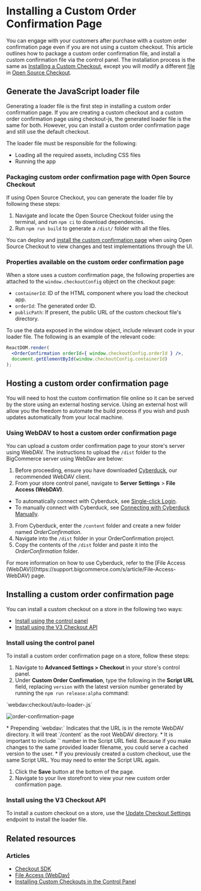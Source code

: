 # Installing a Custom Order Confirmation Page


You can engage with your customers after purchase with a custom order confirmation page even if you are not using a custom checkout. This article outlines how to package a custom order confirmation file, and install a custom confirmation file via the control panel. 
The installation process is the same as [Installing a Custom Checkout](/stencil-docs/customizing-checkout/installing-custom-checkouts), except you will modify a different [file](https://github.com/bigcommerce/checkout-js/blob/master/packages/core/src/app/order/OrderConfirmation.tsx) in [Open Source Checkout](https://github.com/bigcommerce/checkout-js).

## Generate the JavaScript loader file
Generating a loader file is the first step in installing a custom order confirmation page. If you are creating a custom checkout and a custom order confirmation page using checkout-js, the generated loader file is the same for both. However, you can install a custom order confirmation page and still use the default checkout.

The loader file must be responsible for the following:

* Loading all the required assets, including CSS files
* Running the app

### Packaging custom order confirmation page with Open Source Checkout

If using Open Source Checkout, you can generate the loader file by following these steps:

1. Navigate and locate the Open Source Checkout folder using the terminal, and run `npm ci` to download dependencies.
2. Run `npm run build` to generate a `/dist/` folder with all the files.

You can deploy and [install the custom confirmation page](#installing-a-custom-order-confirmation-page) when using Open Source Checkout to view changes and test implementations through the UI.

### Properties available on the custom order confirmation page
When a store uses a custom confirmation page, the following properties are attached to the `window.checkoutConfig` object on the checkout page:

* `containerId`: ID of the HTML component where you load the checkout app.
* `orderId`: The generated order ID.
* `publicPath`: If present, the public URL of the custom checkout file's directory.


To use the data exposed in the window object, include relevant code in your loader file. The following is an example of the relevant code:

```jsx filename="Include code in loader file" showLineNumbers copy
ReactDOM.render(
  <OrderConfirmation orderId={ window.checkoutConfig.orderId } />,
  document.getElementById(window.checkoutConfig.containerId)
);
```

## Hosting a custom order confirmation page

You will need to host the custom confirmation file online so it can be served by the store using an external hosting service. Using an external host will allow you the freedom to automate the build process if you wish and push updates automatically from your local machine.

### Using WebDAV to host a custom order confirmation page

You can upload a custom order confirmation page to your store's server using WebDAV. The instructions to upload the `/dist` folder to the BigCommerce server using WebDav are below:


1. Before proceeding, ensure you have downloaded [Cyberduck](https://cyberduck.io/), our recommended WebDAV client.
2. From your store control panel, navigate to **Server Settings** > **File Access (WebDAV)**.
  * To automatically connect with Cyberduck, see [Single-click Login](https://support.bigcommerce.com/s/article/File-Access-WebDAV#login).
  * To manually connect with Cyberduck, see [Connecting with Cyberduck Manually](https://support.bigcommerce.com/s/article/File-Access-WebDAV#manual).
3. From Cyberduck, enter the `/content` folder and create a new folder named *OrderConfirmation*.
4. Navigate into the `/dist` folder in your OrderConfirmation project.
5. Copy the contents of the `/dist` folder and paste it into the *OrderConfirmation* folder.

<Callout type="info">
  For more information on how to use Cyberduck, refer to the [File Access (WebDAV)](https://support.bigcommerce.com/s/article/File-Access-WebDAV) page. 
</Callout>

## Installing a custom order confirmation page  

You can install a custom checkout on a store in the following two ways:

* [Install using the control panel](#install-using-the-control-panel)
* [Install using the V3 Checkout API](#install-using-the-V3-checkout-API)


### Install using the control panel
To install a custom order confirmation page on a store, follow these steps:

1. Navigate to **Advanced Settings > Checkout** in your store's control panel.
2. Under **Custom Order Confirmation**, type the following in the **Script URL** field, replacing `version`  with the latest version number generated by running the `npm run release:alpha` command:

  
<Callout type="info">
  `webdav:checkout/auto-loader-<version>.js` 
</Callout>

![order-confirmation-page](https://raw.githubusercontent.com/bigcommerce/dev-docs/master/assets/images/order-confirmation-page.png "Custom Order Confirmation Page")

<Callout type="info">
  * Prepending `webdav:` Indicates that the URL is in the remote WebDAV directory. It will treat `/content` as the root WebDAV directory.
  * It is important to include `<version>` number in the Script URL field. Because if you make changes to the same provided loader filename, you could serve a cached version to the user.
  * If you previously created a custom checkout, use the same Script URL. You may need to enter the Script URL again.
</Callout>

1. Click the **Save** button at the bottom of the page.
2. Navigate to your live storefront to view your new custom order confirmation page.


### Install using the V3 Checkout API 
To install a custom checkout on a store, use the [Update Checkout Settings](/api-reference/store-management/checkouts/checkout-settings/updatecheckoutsettings) endpoint to install the loader file.
  
## Related resources

### Articles
- [Checkout SDK](/stencil-docs/customizing-checkout/checkout-sdk)
- [File Access (WebDav)](https://support.bigcommerce.com/s/article/File-Access-WebDAV)
- [Installing Custom Checkouts in the Control Panel](https://support.bigcommerce.com/s/blog-article/aAn4O000000CdFGSA0/installing-custom-checkouts-in-the-control-panel)
